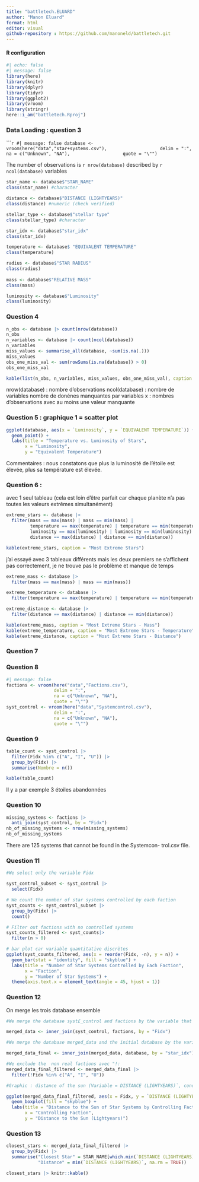 ```yaml
---
title: "battletech.ELUARD"
author: "Manon Eluard"
format: html
editor: visual
github-repository : https://github.com/manoneld/battletech.git
---
```


#### R configuration

```r
#| echo: false 
#| message: false
library(here)
library(knitr)
library(dplyr)
library(tidyr)
library(ggplot2)
library(vroom)
library(stringr)
here::i_am("battletech.Rproj")
```

### Data Loading : question 3 

``````r
#| message: false
database <- vroom(here("data","star+systems.csv"), 
                  delim = ":", 
                  na = c("Unknown", "NA"), 
                  quote = "\"")
```

The number of observations is  `r nrow(database)` described by `r ncol(database)` variables

```r
star_name <- database$"STAR_NAME"
class(star_name) #character

distance <- database$"DISTANCE (LIGHTYEARS)"
class(distance) #numeric (check verified)

stellar_type <- database$"stellar type"
class(stellar_type) #character 

star_idx <- database$"star_idx"
class(star_idx)

temperature <- database$ "EQUIVALENT TEMPERATURE"
class(temperature)

radius <- database$"STAR RADIUS"
class(radius)
  
mass <- database$"RELATIVE MASS"
class(mass)

luminosity <- database$"Luminosity"
class(luminosity)
```

### Question 4 

```r
n_obs <- database |> count(nrow(database))
n_obs
n_variables <- database |> count(ncol(database))
n_variables
miss_values <- summarise_all(database, ~sum(is.na(.)))
miss_values
obs_one_miss_val <- sum(rowSums(is.na(database)) > 0)
obs_one_miss_val

kable(list(n_obs, n_variables, miss_values, obs_one_miss_val), caption = "Summary Statistics")
```

nrow(database) : nombre d'observations
ncol(database) : nombre de variables 
nombre de donénes manquantes par variables
x : nombres d'observations avec au moins une valeur manquante 

### Question 5 : graphique 1 = scatter plot

```r
ggplot(database, aes(x = `Luminosity`, y = `EQUIVALENT TEMPERATURE`)) +
  geom_point() +
  labs(title = "Temperature vs. Luminosity of Stars",
       x = "Luminosity",
       y = "Equivalent Temperature")
```
Commentaires : nous constatons que plus la luminosité de l'étoile est élevée, plus sa température est élevée. 

### Question 6 :

avec 1 seul tableau (cela est loin d'être parfait car chaque planète n'a pas toutes les valeurs extrêmes simultanément)

```r
extreme_stars <- database |>
  filter(mass == max(mass) | mass == min(mass) |
         temperature == max(temperature) | temperature == min(temperature) |
         luminosity == max(luminosity) | luminosity == min(luminosity) |
         distance == max(distance) | distance == min(distance))

kable(extreme_stars, caption = "Most Extreme Stars")
```

j'ai essayé avec 3 tableaux différents mais les deux premiers ne s'affichent pas correctement, je ne trouve pas le problème et manque de temps

```r
extreme_mass <- database |>
  filter(mass == max(mass) | mass == min(mass))

extreme_temperature <- database |>
  filter(temperature == max(temperature) | temperature == min(temperature))

extreme_distance <- database |>
  filter(distance == max(distance) | distance == min(distance))

kable(extreme_mass, caption = "Most Extreme Stars - Mass")
kable(extreme_temperature, caption = "Most Extreme Stars - Temperature")
kable(extreme_distance, caption = "Most Extreme Stars - Distance")
```

### Question 7 

### Question 8 

```r
#| message: false
factions <- vroom(here("data","Factions.csv"), 
                  delim = ":", 
                  na = c("Unknown", "NA"), 
                  quote = "\"")
syst_control <- vroom(here("data","Systemcontrol.csv"), 
                  delim = ":", 
                  na = c("Unknown", "NA"), 
                  quote = "\"")
```

### Question 9 

```r
table_count <- syst_control |>
  filter(Fidx %in% c("A", "I", "U")) |>
  group_by(Fidx) |>
  summarise(Nombre = n())

kable(table_count)
```
Il y a par exemple 3 étoiles abandonnées 

### Question 10 

```r
missing_systems <- factions |>
  anti_join(syst_control, by = "Fidx")
nb_of_missing_systems <- nrow(missing_systems)
nb_of_missing_systems
```

There are 125 systems that cannot be found in the Systemcon- trol.csv file.

### Question 11

```r
#We select only the variable Fidx 

syst_control_subset <- syst_control |>
  select(Fidx)

# We count the number of star systems controlled by each faction
syst_counts <- syst_control_subset |>
  group_by(Fidx) |>
  count() 

# Filter out factions with no controlled systems
syst_counts_filtered <- syst_counts|>
  filter(n > 0)

# bar plot car variable quantitative discrètes
ggplot(syst_counts_filtered, aes(x = reorder(Fidx, -n), y = n)) +
  geom_bar(stat = "identity", fill = "skyblue") +
  labs(title = "Number of Star Systems Controlled by Each Faction",
       x = "Faction",
       y = "Number of Star Systems") +
  theme(axis.text.x = element_text(angle = 45, hjust = 1))
```

### Question 12

On merge les trois database ensemble

```r

#We merge the database syst£_control and factions by the variable that they have in common i.e Fidx 

merged_data <- inner_join(syst_control, factions, by = "Fidx")

#We merge the database merged_data and the initial database by the variable that they have in common i.e star_idx 

merged_data_final <- inner_join(merged_data, database, by = "star_idx")
```

```r
#We exclude the  non real factions avec "!: 
merged_data_final_filtered <- merged_data_final |>
  filter(!Fidx %in% c("A", "I", "U"))  

#Graphic : distance of the sun (Variable = DISTANCE (LIGHTYEARS)`, conditionned by the controlling faction i.e by the variable "Fidx" 

ggplot(merged_data_final_filtered, aes(x = Fidx, y = `DISTANCE (LIGHTYEARS)`)) +
  geom_boxplot(fill = "skyblue") +
  labs(title = "Distance to the Sun of Star Systems by Controlling Faction",
       x = "Controlling Faction",
       y = "Distance to the Sun (Lightyears)")
```

### Question 13 

```r
closest_stars <- merged_data_final_filtered |>
  group_by(Fidx) |>
  summarise("Closest Star" = STAR_NAME[which.min(`DISTANCE (LIGHTYEARS)`)], 
            "Distance" = min(`DISTANCE (LIGHTYEARS)`, na.rm = TRUE))

closest_stars |> knitr::kable()
```




